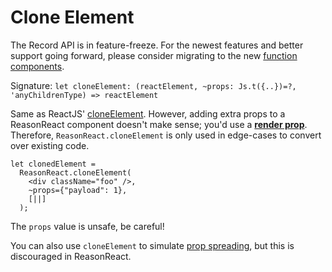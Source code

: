 
# Clone Element

<aside class="warning">
The Record API is in feature-freeze. For the newest features and better support going forward, please consider migrating to the new <a href="https://reasonml.github.io/reason-react/docs/en/components">function components</a>.
</aside>

Signature: `let cloneElement: (reactElement, ~props: Js.t({..})=?, 'anyChildrenType) => reactElement`

Same as ReactJS' [cloneElement](https://reactjs.org/docs/react-api.html#cloneelement). However, adding extra props to a ReasonReact component doesn't make sense; you'd use a [**render prop**](https://reactjs.org/docs/render-props.html). Therefore, `ReasonReact.cloneElement` is only used in edge-cases to convert over existing code.

```reason
let clonedElement =
  ReasonReact.cloneElement(
    <div className="foo" />,
    ~props={"payload": 1},
    [||]
  );
```

The `props` value is unsafe, be careful!

You can also use `cloneElement` to simulate [prop spreading](props-spread.md), but this is discouraged in ReasonReact.
